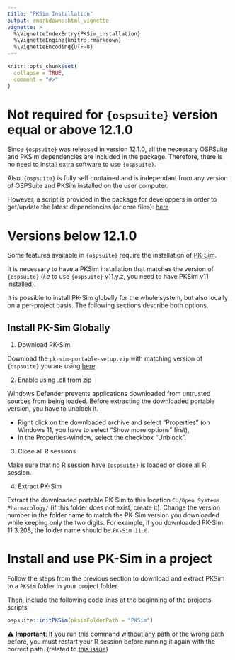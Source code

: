 ```yaml
---
title: "PKSim Installation"
output: rmarkdown::html_vignette
vignette: >
  %\VignetteIndexEntry{PKSim_installation}
  %\VignetteEngine{knitr::rmarkdown}
  %\VignetteEncoding{UTF-8}
---
```


```r
knitr::opts_chunk$set(
  collapse = TRUE,
  comment = "#>"
)
```

# Not required for `{ospsuite}` version equal or above 12.1.0

Since `{ospsuite}` was released in version 12.1.0, all the necessary OSPSuite 
and PKSim dependencies are included in the package. Therefore, there is no need
to install extra software to use `{ospsuite}`.

Also, `{ospsuite}` is fully self contained and is independant from any  version 
of OSPSuite and PKSim installed on the user computer.


However, a script is provided in the package for developpers in order to get/update the latest dependencies (or core files): [here](https://github.com/Open-Systems-Pharmacology/OSPSuite-R/blob/main/update_core_files.R)




# Versions below 12.1.0

Some features available in `{ospsuite}` require the installation of
[PK-Sim](https://github.com/Open-Systems-Pharmacology/PK-Sim). 

It is necessary to have a PKSim installation that matches the version of 
`{ospsuite}` (*i.e* to use `{ospsuite}` v11.y.z, you need to have PKSim v11 installed).

It is possible to install PK-Sim globally for the whole system, but also 
locally on a per-project basis. The following sections describe both options.

## Install PK-Sim Globally

1.  Download PK-Sim

Download the `pk-sim-portable-setup.zip` with matching version of `{ospsuite}` you are using [here](https://github.com/Open-Systems-Pharmacology/PK-Sim/releases).

2.  Enable using .dll from zip

Windows Defender prevents applications downloaded from untrusted sources from
being loaded. Before extracting the downloaded portable version, you have to
unblock it.

-   Right click on the downloaded archive and select "Properties" (on
    Windows 11, you have to select "Show more options" first),
-  In the Properties-window, select the checkbox "Unblock".

3.  Close all R sessions

Make sure that no R session have `{ospsuite}` is loaded or close all R session.


4. Extract PK-Sim

Extract the downloaded portable PK-Sim to this location `C:/Open Systems
Pharmacology/` (if this folder does not exist, create it).
Change the version number in the folder name to match the PK-Sim version you
downloaded while keeping only the two digits. For example, if you downloaded
PK-Sim 11.3.208, the folder name should be `PK-Sim 11.0`.


# Install and use PK-Sim in a project

Follow the steps from the previous section to download and extract PKSim to 
 a `PKSim` folder in your project folder.


Then, include the following code lines at the beginning of the projects scripts:

```r
ospsuite::initPKSim(pksimFolderPath = "PKSim")
```

⚠️ **Important**: If you run this command without any path or the wrong path before,
you must restart your R session before running it again with the correct path. 
(related to [this issue](https://github.com/Open-Systems-Pharmacology/rSharp/issues/153))

